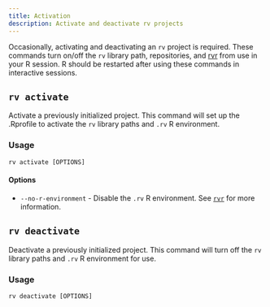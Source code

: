 ```yaml
---
title: Activation
description: Activate and deactivate rv projects
---
```


Occasionally, activating and deactivating an `rv` project is required. These commands turn on/off the 
`rv` library path, repositories, and [rvr](../../reference/rvr) from use in your R session. R should be restarted after
using these commands in interactive sessions.

## `rv activate`
Activate a previously initialized project. This command will set up the .Rprofile to activate the `rv` library paths and `.rv` R environment.

### Usage
```shell
rv activate [OPTIONS]
```

#### Options
* `--no-r-environment` - Disable the `.rv` R environment. See [`rvr`](../../reference/rvr) for more information.

## `rv deactivate`

Deactivate a previously initialized project. This command will turn off the `rv` library paths and `.rv` R environment for use.

### Usage
```shell
rv deactivate [OPTIONS]
```

